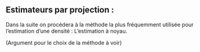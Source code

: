 ## Estimateurs par projection :

\begin{dfn}
Soient $X= (X_1,...,X_n)$ considérer dans le modèle de densité présenté précédemment et $T_j : \mathbb{R}^d$x$\mathbb{R}^d \rightarrow \mathbb{R}$ des fonctions mesurables.  
Un estimateur $x \rightarrow \hat{f}(x) = \hat{f}(x,X)$ est dit linéaire si il peut s'écrire sous la forme

$$
\hat{f}(x) = \sum^N_{j=1}T_j(x,X_j), \forall x \in \mathbb{R}^d.
$$

\end{dfn} 

\begin{dfn}
(Estimateur par projection) \newline
Soit $f \in \mathcal F = (L^2 , \parallel\,.\parallel, <\,.,~.>_)$ oû $\mathcal{F} $ un espace de Hilbert muni d'une base orthonormée $(\Phi_j)_{j \in \mathbb{N^*}}$ de $L^2$.Si $\mathbb E _N$  un sous-espace fini de $\mathcal F$ et $a_j = <f,\Phi_j> = \int_{\mathbb R}f(x)\Phi_j(x) dx$ avec $1 \leq |N| < \infty$.\newline
On appelle un estimateur par projection de la fonction $f$ sur $\mathbb E_N$, la fonction $\Pi_N~f$ définit comme suit 

$$
\Pi_{vect(1,..N)}~f = \sum_{j=1}^N a_j \Phi_j
$$
\end{dfn}



\begin{rem}
-Cette méthode nous ramène au cas paramétrique.\newline
\end{rem}



 Dans la suite on procédera à la méthode la plus fréquemment utilisée pour l'estimation d'une densité :     L'estimation à noyau.\newline 
 
 (Argument pour le choix de la méthode à voir)

